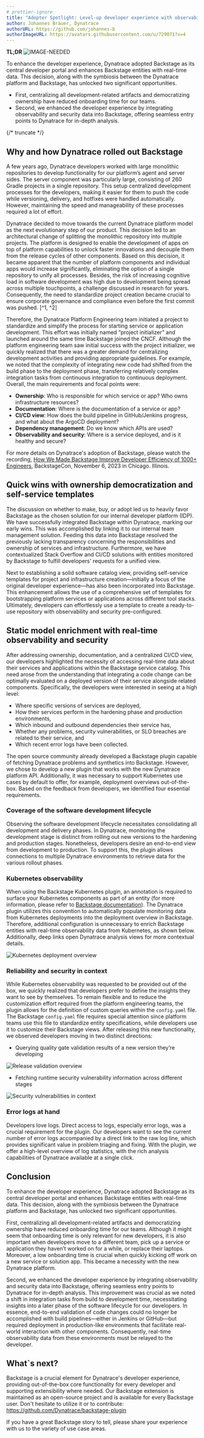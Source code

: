 ```yaml
---
# prettier-ignore
title: "Adopter Spotlight: Level-up developer experience with observability and security in context"
author: Johannes Bräuer, Dynatrace
authorURL: https://github.com/johannes-b
authorImageURL: https://avatars.githubusercontent.com/u/729071?v=4
---
```


**TL;DR** 
![IMAGE-NEEDED](assets/2024-09-24/image-needed.svg)

To enhance the developer experience, Dynatrace adopted Backstage as its central developer portal and enhances Backstage entities with real-time data. This decision, along with the symbiosis between the Dynatrace platform and Backstage, has unlocked two significant opportunities.

* First, centralizing all development-related artifacts and democratizing ownership have reduced onboarding time for our teams.
* Second, we enhanced the developer experience by integrating observability and security data into Backstage, offering seamless entry points to Dynatrace for in-depth analysis.

{/* truncate */}

## Why and how Dynatrace rolled out Backstage

A few years ago, Dynatrace developers worked with large monolithic repositories to develop functionality for our platform’s agent and server sides. The server component was particularly large, consisting of 260 Gradle projects in a single repository. This setup centralized development processes for the developers, making it easier for them to push the code while versioning, delivery, and hotfixes were handled automatically. However, maintaining the speed and manageability of these processes required a lot of effort. 

Dynatrace decided to move towards the current Dynatrace platform model as the next evolutionary step of our product. This decision led to an architectural change of splitting the monolithic repository into multiple projects. The platform is designed to enable the development of apps on top of platform capabilities to unlock faster innovations and decouple them from the release cycles of other components. Based on this decision, it became apparent that the number of platform components and individual apps would increase significantly, eliminating the option of a single repository to unify all processes. Besides, the risk of increasing cognitive load in software development was high due to development being spread across multiple touchpoints, a challenge discussed in research for years. Consequently, the need to standardize project creation became crucial to ensure corporate governance and compliance even before the first commit was pushed. [^1, ^2]

[^1]: John Sweller, Cognitive load during problem solving: Effects on learning, Cognitive Science, Volume 12, Issue 2, 1988, Pages 257-285, ISSN 0364-0213, https://doi.org/10.1016/0364-0213(88)90023-7.

[^2]: Robert C. Martin Series, Clean Code: A Handbook of Agile Software Craftsmanship (Robert C. Martin Series), 2008, ISBN 9780132350884. 

Therefore, the Dynatrace Platform Engineering team initiated a project to standardize and simplify the process for starting service or application development. This effort was initially named “project initializer” and launched around the same time Backstage joined the CNCF. Although the platform engineering team saw initial success with the project initializer, we quickly realized that there was a greater demand for centralizing development activities and providing appropriate guidelines. For example, we noted that the complexity of integrating new code had shifted from the build phase to the deployment phase, transferring relatively complex integration tasks from continuous integration to continuous deployment. Overall, the main requirements and focal points were:

- **Ownership**: Who is responsible for which service or app? Who owns infrastructure resources?
- **Documentation**: Where is the documentation of a service or app?
- **CI/CD view**: How does the build pipeline in GitHub/Jenkins progress, and what about the ArgoCD deployment?
- **Dependency management**: Do we know which APIs are used? 
- **Observability and security**: Where is a service deployed, and is it healthy and secure?

For more details on Dynatrace's adoption of Backstage, please watch the recording, [How We Made Backstage Improve Developer Efficiency of 1000+ Engineers](https://www.youtube.com/watch?v=0or5K_3HieA), BackstageCon, November 6, 2023 in Chicago. Illinois. 

## Quick wins with ownership democratization and self-service templates

The discussion on whether to make, buy, or adopt led us to heavily favor Backstage as the chosen solution for our internal developer platform (IDP). We have successfully integrated Backstage within Dynatrace, marking our early wins. This was accomplished by linking it to our internal team management solution. Feeding this data into Backstage resolved the previously lacking transparency concerning the responsibilities and ownership of services and infrastructure. Furthermore, we have contextualized Stack Overflow and CI/CD solutions with entities monitored by Backstage to fulfill developers' requests for a unified view. 

Next to establishing a solid software catalog view, providing self-service templates for project and infrastructure creation—initially a focus of the original developer experience—has also been incorporated into Backstage. This enhancement allows the use of a comprehensive set of templates for bootstrapping platform services or applications across different tool stacks. Ultimately, developers can effortlessly use a template to create a ready-to-use repository with observability and security pre-configured.

## Static model enrichment with real-time observability and security

After addressing ownership, documentation, and a centralized CI/CD view, our developers highlighted the necessity of accessing real-time data about their services and applications within the Backstage service catalog. This need arose from the understanding that integrating a code change can be optimally evaluated on a deployed version of their service alongside related components. Specifically, the developers were interested in seeing at a high level:

- Where specific versions of services are deployed,
- How their services perform in the hardening phase and production environments,
- Which inbound and outbound dependencies their service has,
- Whether any problems, security vulnerabilities, or SLO breaches are related to their service, and
- Which recent error logs have been collected.

The open source community already developed a Backstage plugin capable of fetching Dynatrace problems and synthetics into Backstage. However, we chose to develop a new plugin that works with the new Dynatrace platform API. Additionally, it was necessary to support Kubernetes use cases by default to offer, for example, deployment overviews out-of-the-box. Based on the feedback from developers, we identified four essential requirements.

### Coverage of the software development lifecycle

Observing the software development lifecycle necessitates consolidating all development and delivery phases. In Dynatrace, monitoring the development stage is distinct from rolling out new versions to the hardening and production stages. Nonetheless, developers desire an end-to-end view from development to production. To support this, the plugin allows connections to multiple Dynatrace environments to retrieve data for the various rollout phases.

### Kubernetes observability

When using the Backstage Kubernetes plugin, an annotation is required to surface your Kubernetes components as part of an entity (for more information, please refer to [Backstage documentation](https://backstage.io/docs/features/kubernetes/configuration/#surfacing-your-kubernetes-components-as-part-of-an-entity)). The Dynatrace plugin utilizes this convention to automatically populate monitoring data from Kubernetes deployments into the deployment overview in Backstage. Therefore, additional configuration is unnecessary to enrich Backstage entities with real-time observability data from Kubernetes, as shown below. Additionally, deep links open Dynatrace analysis views for more contextual details.

![Kubernetes deployment overview](assets/2024-09-24/backstage_dynatrace_plugin_K8s.svg)

### Reliability and security in context

While Kubernetes observability was requested to be provided out of the box, we quickly realized that developers prefer to define the insights they want to see by themselves. To remain flexible and to reduce the customization effort required from the platform engineering teams, the plugin allows for the definition of custom queries within the `config.yaml` file. The Backstage `config.yaml` file requires special attention since platform teams use this file to standardize entity specifications, while developers use it to customize their Backstage views. After releasing this new functionality, we observed developers moving in two distinct directions:

- Querying quality gate validation results of a new version they’re developing

![Release validation overview](assets/2024-09-24/backstage_srg_validations.svg)

- Fetching runtime security vulnerability information across different stages

![Security vulnerabilities in context](assets/2024-09-24/backstage_catalog_security_vulnerabilites.svg)

### Error logs at hand

Developers love logs. Direct access to logs, especially error logs, was a crucial requirement for the plugin. Our developers want to see the current number of error logs accompanied by a direct link to the raw log line, which provides significant value in problem triaging and fixing. With the plugin, we offer a high-level overview of log statistics, with the rich analysis capabilities of Dynatrace available at a single click.

## Conclusion

To enhance the developer experience, Dynatrace adopted Backstage as its central developer portal and enhances Backstage entities with real-time data. This decision, along with the symbiosis between the Dynatrace platform and Backstage, has unlocked two significant opportunities.

First, centralizing all development-related artifacts and democratizing ownership have reduced onboarding time for our teams. Although it might seem that onboarding time is only relevant for new developers, it is also important when developers move to a different team, pick up a service or application they haven’t worked on for a while, or replace their laptops. Moreover, a low onboarding time is crucial when quickly kicking off work on a new service or solution app. This became a necessity with the new Dynatrace platform.

Second, we enhanced the developer experience by integrating observability and security data into Backstage, offering seamless entry points to Dynatrace for in-depth analysis. This improvement was crucial as we noted a shift in integration tasks from build to development time, necessitating insights into a later phase of the software lifecycle for our developers. In essence, end-to-end validation of code changes could no longer be accomplished with build pipelines—either in Jenkins or GitHub—but required deployment in production-like environments that facilitate real-world interaction with other components. Consequently, real-time observability data from these environments must be relayed to the developer.

## What`s next? 

Backstage is a crucial element for Dynatrace's developer experience, providing out-of-the-box core functionality for every developer and supporting extensibility where needed. Our Backstage extension is maintained as an open-source project and is available for every Backstage user. Don't hesitate to utilize it or to contribute: https://github.com/Dynatrace/backstage-plugin 

If you have a great Backstage story to tell, please share your experience with us to the variety of use case areas.